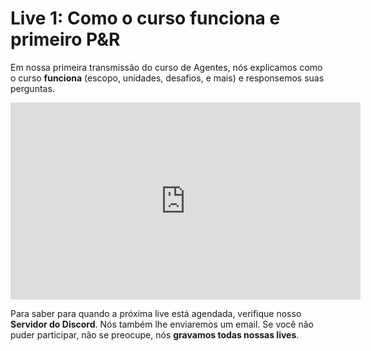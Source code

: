 # Live 1: Como o curso funciona e primeiro P&R

Em nossa primeira transmissão do curso de Agentes, nós explicamos como o curso **funciona** (escopo, unidades, desafios, e mais) e responsemos suas perguntas.

<iframe width="560" height="315" src="https://www.youtube.com/embed/iLVyYDbdSmM?si=TCX5Ai3uZuKLXq45" title="YouTube video player" frameborder="0" allow="accelerometer; autoplay; clipboard-write; encrypted-media; gyroscope; picture-in-picture; web-share" referrerpolicy="strict-origin-when-cross-origin" allowfullscreen></iframe>

Para saber para quando a próxima live está agendada, verifique nosso **Servidor do Discord**. Nós também lhe enviaremos um email. Se você não puder participar, não se preocupe, nós **gravamos todas nossas lives**.

